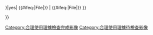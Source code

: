 <!-- Fair use tag, based on Template:Image-license-fairuse -->{{imbox
| type  = license
| image = [[File:NotCommons-emblem-copyrighted.svg|64px|Copyrighted]]
| text = 本作品受到（或推定受到）[[著作權]]保護以及沒有標明授權條款，不屬於{{section link|Wikipedia:合理使用|圖像}}或{{section link|Wikipedia:合理使用|聲音剪輯}}中任何一項可以接受的內容分類，也不屬於[[Wikipedia:檔案著作權標誌/非自由授權]]當中任何一種特定的非自由內容條款。然而，有鑑於本作品用於：
*描述'''所引述的主題'''；
*無任何自由授權代替品可用或可用以提供對等訊息；
*用於非營利組織[[wmf:Home|维基媒体基金会]]營運並存放於美國伺服器之[[Wikipedia:首頁|中文维基百科]]；
因而符合[[美國著作權法]]或當地著作權法的'''[[合理使用]]'''原則。'''將本圖用於維基百科或以外之其他用途，可能會[[侵犯著作權]]'''。請參考[[Wikipedia:非自由內容]]與[[Wikipedia:著作權]]。<br />
<span class="licensetpl_short licensetpl_long" style="display: none">Fair use</span>
<span class="licensetpl_link" style="display: none">{{fullurl:{{FULLPAGENAME}}}}</span>
<span class="licensetpl_nonfree" style="display:none">true</span> 
|below={{#ifeq:{{{image_has_rationale|{{{image has rationale}}}}}}|yes|
{{#ifeq:{{NAMESPACE}}|File|[[Category:合理使用理據檢查完成影像]]}}
|{{Uploader information|additional notes=# '''[[Template:Non-free use rationale]]'''可能有助於說明理由。
#此標籤不是合理使用的充分聲明。}}
{{#ifeq:{{NAMESPACE}}|File|[[Category:合理使用理據待檢查影像]]}} }}

}}{{category handler|file=[[Category:合理使用圖像]]}}{{Non-free media}}<noinclude>
{{documentation}}
</noinclude>
